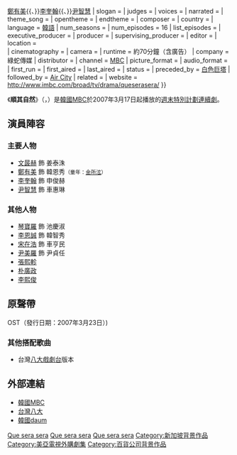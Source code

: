 {{unreferenced|time=2016-08-16T11:53:01+00:00}}
{{Infobox Television
| show_name         = 順其自然
| original_name      = {{lang|ko|케세라세라}}
| image                = [[File:Loveholic_mbc.jpg|250px]]
| caption              = 
| genre                = 
| format               = 
| creator              = 
| developer            = 
| writer               = [[陶賢貞|陶賢貞]]
| director             = 金允哲
| creative_director    = 
| presenter            = 
| starring             = [[文晸赫|文晸赫]]{{、}}[[鄭有美|鄭有美]]{{、}}[[李奎翰|李奎翰]]{{、}}[[尹智慧|尹智慧]]
| slogan               =  
| judges               = 
| voices               = 
| narrated             = 
| theme_song           = 
| opentheme            =  
| endtheme             = 
| composer             = 
| country              = {{KOR}}
| language             = [[韓語|韓語]]
| num_seasons          = 
| num_episodes         = 16
| list_episodes        = 
| executive_producer   = 
| producer             = 
| supervising_producer = 
| editor               = 
| location             = {{KOR}}<br>{{SGP}}
| cinematography       = 
| camera               = 
| runtime              = 約70分鐘（含廣告）
| company              = 綠蛇傳媒
| distributor          = 
| channel              = [[文化廣播_(韓國)|MBC]]
| picture_format       = 
| audio_format         = 
| first_run            = {{KOR}}
| first_aired          = {{start date|2007|3|17}}
| last_aired           = {{end date|2007|5|13}}
| status               = 
| preceded_by          = [[白色巨塔_(韓國電視劇)|白色巨塔]]
| followed_by          = [[空港城市|Air City]]
| related              = 
| website              = http://www.imbc.com/broad/tv/drama/queserasera/
}}

《'''順其自然'''》（{{lang-ko|'''케세라세라'''}}，{{lang-en|'''Que sera sera'''}}）是[[韓國|韓國]][[文化廣播_(韓國)|MBC]]於2007年3月17日起播放的[[MBC週末特別計劃連續劇|週末特別計劃連續劇]]。

== 演員陣容 ==
=== 主要人物 ===
* [[文晸赫|文晸赫]] 飾 姜泰洙
* [[鄭有美|鄭有美]] 飾 韓恩秀<small>（童年：[[金所泫|金所泫]]）</small>
* [[李奎翰|李奎翰]] 飾 申俊赫
* [[尹智慧|尹智慧]] 飾 車惠琳

=== 其他人物 ===
* [[琴寶羅|琴寶羅]] 飾 池慶淑
* [[李恩誠|李恩誠]] 飾 韓智秀
* [[宋在浩|宋在浩]] 飾 車亨民
* [[尹美羅|尹美羅]] 飾 尹貞任
* [[張熙軫|張熙軫]]
* [[朴廣政|朴廣政]]
* [[李熙俊|李熙俊]]



==原聲帶==
OST（發行日期：2007年3月23日）)
{{Tracklist
| writing_credits = 
| music_credits = yes
| lyrics_credits = yes
| arranger_credits = 
| producer_credits = 
| extra_column = 演唱

| title1 = Queserasera	김상헌
| note1 = 
| music1 = 
| lyrics1 =
| extra1 = 김상헌
| length1 = 

| title2 = 我們	
| note2 = 
| extra2 =[[李昇烈_(歌手)|李昇烈]]
| length2 = 

| title3 = 월광(月狂)  	
| note3 = 
| extra3 = W & Whale
| length3 = 

| title4 = Night Time  	
| note4 = 
| extra4 = 클래지콰이 
| length4 =

| title5 = Bless you
| note5 = 
| music5 = 
| lyrics5 = 
| extra5 = Loveholic
| length5 = 

| title6 = 兩隻手  	
| note6 = 
| extra6 = 강현민
| length6 =

| title7 = 特殊
| note7 = 
| extra7 = My Aunt Mary
| length7 =

| title8 = Beautiful one	
| note8 = 
| extra8 = 김상헌
| length8 =

| title9 = 耀眼的日子눈부신 날들		
| note9 = 
| extra9 = 호란
| length9 =

| title10 = 마릴린몬로	瑪麗蓮·夢露
| note10 = 
| extra10 = W & Whale
| length10 =

| title11 = Lemon	
| note11 = 
| extra11 = W & Whale
| length11 =

| title12 = Lovers	
| note12 = 
| extra12 = 김상헌	
| length12 =

| title13 = 두손을 (inst)兩隻手	
| note13 = 
| extra13 = 전영호	
| length13 =

| title14 = 마릴린몬로(norma jean remix)瑪麗蓮·夢露	
| note14 = 
| extra14 = W & Whale
| length14 =

}}

===其他搭配歌曲===
*台灣[[八大戲劇台|八大戲劇台]]版本 
{{Tracklist
| writing_credits = 
| music_credits = yes
| lyrics_credits = yes
| arranger_credits = 
| producer_credits = 
| extra_column = 演唱

| title1 = 我不會唱歌
| note1 = 
| music1 = [[阿沁|阿沁]]
| lyrics1 =[[馬嵩惟|馬嵩惟]]
| extra1 = [[羅志祥|羅志祥]]
| length1 = 
}}

== 外部連結 ==
*[http://www.imbc.com/broad/tv/drama/queserasera/ 韓國MBC] {{Wayback|url=http://www.imbc.com/broad/tv/drama/queserasera/ |date=20100302145658 }}{{ko}}
*[https://web.archive.org/web/20100720030400/http://www.gtv.com.tw/Program/B051420071126U/ 台灣八大]{{zh-tw}}
*[https://web.archive.org/web/20160822024310/http://music.content.daum.net/albums/8025779    韓國daum]{{ko}}
{{電視節目的變遷
|電視台= {{KOR}} [[韓國文化廣播公司|MBC]]
|播放檔次= [[MBC週末特別計劃連續劇|週末特別計劃劇]]
|節目名稱= 順其自然<br />（2007年3月17日 - 2007年5月13日）
|上一節目= [[白色巨塔_(韓國電視劇)|白色巨塔]]<br />（2007年1月16日 - 2007年3月11日）
|下一節目= [[空港城市|Air City]]<br />（2007年5月19日 - 2007年7月8日）
}}
{{電視節目的變遷
|電視台= {{TWN}} [[八大戲劇台|八大戲劇台]] 
|播放檔次= 星期一至五 22:00 - 23:00
|節目名稱= 順其自然<br />（2007年11月23日 - 2008年12月26日）
|上一節目= [[無敵情報員|無敵情報員]]<br />（2007年10月26日 - 2007年11月30日）
|下一節目= [[華彩的七公主|家有七公主]]<br />（2008年2月14日 - 2008年6月13日）
}}
{{綠蛇傳媒}}
[[Category:2007年韓國電視劇集|Que sera sera]]
[[Category:MBC週末特別計劃連續劇|Que sera sera]]
[[Category:八大電視外購韓劇|Que sera sera]]
[[Category:新加坡背景作品|Category:新加坡背景作品]]
[[Category:美亞電視外購劇集|Category:美亞電視外購劇集]]
[[Category:百貨公司背景作品|Category:百貨公司背景作品]]